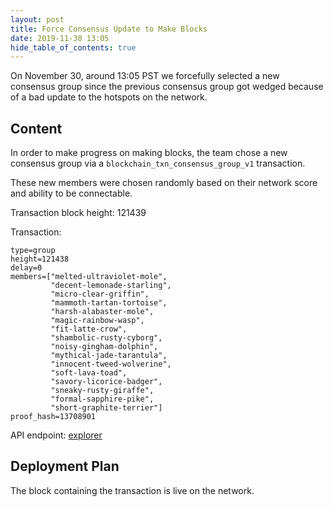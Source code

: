 ```yaml
---
layout: post
title: Force Consensus Update to Make Blocks
date: 2019-11-30 13:05
hide_table_of_contents: true
---
```


On November 30, around 13:05 PST we forcefully selected a new consensus group since the previous
consensus group got wedged because of a bad update to the hotspots on the network.

<!--truncate-->

## Content

In order to make progress on making blocks, the team chose a new consensus group via a
`blockchain_txn_consensus_group_v1` transaction.

These new members were chosen randomly based on their network score and ability to be connectable.

Transaction block height: 121439

Transaction:

```
type=group
height=121438
delay=0
members=["melted-ultraviolet-mole",
         "decent-lemonade-starling",
         "micro-clear-griffin",
         "mammoth-tartan-tortoise",
         "harsh-alabaster-mole",
         "magic-rainbow-wasp",
         "fit-latte-crow",
         "shambolic-rusty-cyborg",
         "noisy-gingham-dolphin",
         "mythical-jade-tarantula",
         "innocent-tweed-wolverine",
         "soft-lava-toad",
         "savory-licorice-badger",
         "sneaky-rusty-giraffe",
         "formal-sapphire-pike",
         "short-graphite-terrier"]
proof_hash=13708901
```

API endpoint: [explorer](https://explorer.helium.foundation/api/blocks/121439/transactions)

## Deployment Plan

The block containing the transaction is live on the network.
